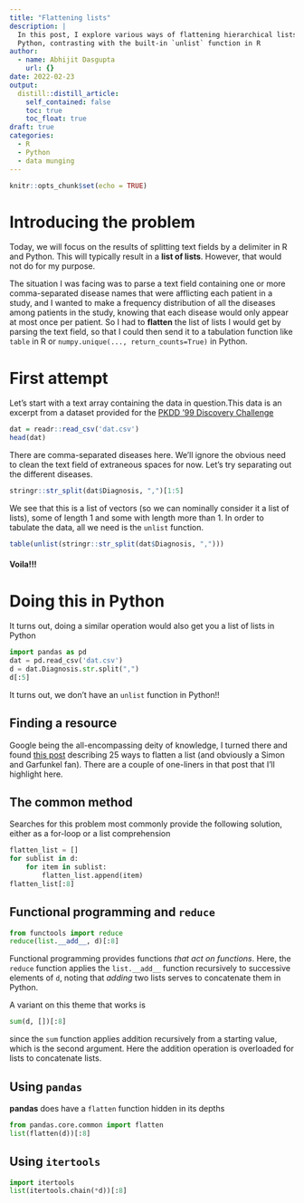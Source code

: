 ```yaml
---
title: "Flattening lists"
description: |
  In this post, I explore various ways of flattening hierarchical lists in 
  Python, contrasting with the built-in `unlist` function in R
author:
  - name: Abhijit Dasgupta
    url: {}
date: 2022-02-23
output:
  distill::distill_article:
    self_contained: false
    toc: true
    toc_float: true
draft: true
categories:
  - R
  - Python
  - data munging
---
```



```r
knitr::opts_chunk$set(echo = TRUE)
```

# Introducing the problem

Today, we will focus on the results of splitting text fields by a delimiter
in R and Python. This will typically result in a **list of lists**. However, 
that would not do for my purpose. 

The situation I was facing was to parse a text field containing one or more comma-separated disease names that were afflicting each patient in a study, and I wanted
to make a frequency distribution of all the diseases among patients in the study, knowing
that each disease would only appear at most once per patient. So I had to **flatten**
the list of lists I would get by parsing the text field, so that I could then 
send it to a tabulation function like `table` in R or `numpy.unique(..., return_counts=True)` in Python.

# First attempt

Let's start with a text array containing the data in question.This data is an
excerpt from a dataset provided for the [PKDD '99 Discovery Challenge](https://sorry.vse.cz/~berka/challenge/pkdd1999/tsumoto.htm)

```r
dat = readr::read_csv('dat.csv')
head(dat)
```

There are comma-separated diseases here. We'll ignore the obvious need to clean
the text field of extraneous spaces for now. Let's try separating out the different
diseases.

```r
stringr::str_split(dat$Diagnosis, ",")[1:5]
```

We see that this is a list of vectors (so we can nominally consider it a list of lists), 
some of length 1 and some with length more than 1. In order to tabulate the data,
all we need is the `unlist` function.

```r
table(unlist(stringr::str_split(dat$Diagnosis, ",")))
```

#### Voila!!!

# Doing this in Python

It turns out, doing a similar operation would also get you a list of lists
in Python

```python
import pandas as pd
dat = pd.read_csv('dat.csv')
d = dat.Diagnosis.str.split(",")
d[:5]
```
It turns out, we don't have an `unlist` function in Python!!

## Finding a resource
Google being the all-encompassing deity of knowledge, I turned there and 
found [this post](https://www.pythonpool.com/flatten-list-python/) describing 
25 ways to flatten a list (and obviously a Simon and Garfunkel fan).
There are a couple of one-liners in that post that I'll highlight here.

## The common method

Searches for this problem most commonly provide the following solution, either 
as a for-loop or a list comprehension

```python
flatten_list = []
for sublist in d:
	for item in sublist:
		flatten_list.append(item)
flatten_list[:8]
```

## Functional programming and `reduce`

```python
from functools import reduce
reduce(list.__add__, d)[:8]
```
Functional programming provides functions _that act on functions_. Here, the 
`reduce` function applies the `list.__add__` function recursively to successive
elements of `d`, noting that _adding_ two lists serves to concatenate them in 
Python.

A variant on this theme that works is 

```python
sum(d, [])[:8]
```
since the `sum` function applies addition recursively from a starting value, which is
the second argument. Here the addition operation is overloaded for lists to 
concatenate lists.

## Using `pandas`

**pandas** does have a `flatten` function hidden in its depths

```python
from pandas.core.common import flatten
list(flatten(d))[:8]
```

## Using `itertools`

```python
import itertools
list(itertools.chain(*d))[:8]
```




